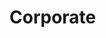 # Corporate


<ul className='grid grid-cols-1 md:grid-cols-2 lg:grid-cols-3 xl:grid-cols-4 gap-4 -ml-6'>
<ReferenceCard
    title="spot_rates"
    description="Spot Rates.  The spot rates for any maturity is the yield on a bond that provides a single payment at that maturity. This is a zero coupon bond. Because each spot rate pertains to a single cashflow, it is the relevant interest rate concept for discounting a pension liability at the same maturity."
    url="corporate/spot_rates"
    command="true"
/>
<ReferenceCard
    title="commercial_paper"
    description="Commercial Paper.  Commercial paper (CP) consists of short-term, promissory notes issued primarily by corporations. Maturities range up to 270 days but average about 30 days. Many companies use CP to raise cash needed for current transactions, and many find it to be a lower-cost alternative to bank loans."
    url="corporate/commercial_paper"
    command="true"
/>
<ReferenceCard
    title="ice_bofa"
    description="ICE BofA US Corporate Bond Indices.  The ICE BofA US Corporate Index tracks the performance of US dollar denominated investment grade corporate debt publicly issued in the US domestic market. Qualifying securities must have an investment grade rating (based on an average of Moody’s, S&P and Fitch), at least 18 months to final maturity at the time of issuance, at least one year remaining term to final maturity as of the rebalance date, a fixed coupon schedule and a minimum amount outstanding of $250 million. The ICE BofA US Corporate Index is a component of the US Corporate Master Index."
    url="corporate/ice_bofa"
    command="true"
/>
<ReferenceCard
    title="hqm"
    description="High Quality Market Corporate Bond.  The HQM yield curve represents the high quality corporate bond market, i.e., corporate bonds rated AAA, AA, or A.  The HQM curve contains two regression terms. These terms are adjustment factors that blend AAA, AA, and A bonds into a single HQM yield curve that is the market-weighted average (MWA) quality of high quality bonds."
    url="corporate/hqm"
    command="true"
/>
<ReferenceCard
    title="moody"
    description="Moody Corporate Bond Index.  Moody's Aaa and Baa are investment bonds that acts as an index of the performance of all bonds given an Aaa or Baa rating by Moody's Investors Service respectively. These corporate bonds often are used in macroeconomics as an alternative to the federal ten-year Treasury Bill as an indicator of the interest rate."
    url="corporate/moody"
    command="true"
/>
</ul>
